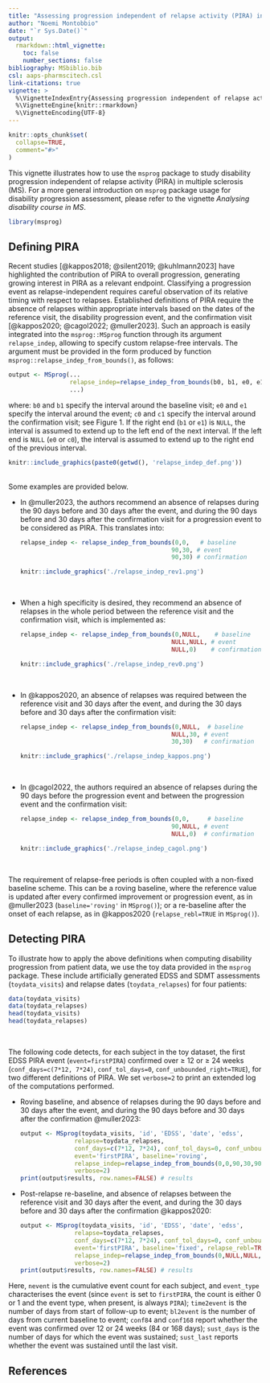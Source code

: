 ```yaml
---
title: "Assessing progression independent of relapse activity (PIRA) in MS"
author: "Noemi Montobbio"
date: "`r Sys.Date()`"
output: 
  rmarkdown::html_vignette:
    toc: false
    number_sections: false
bibliography: MSbiblio.bib
csl: aaps-pharmscitech.csl
link-citations: true
vignette: >
  %\VignetteIndexEntry{Assessing progression independent of relapse activity (PIRA) in MS}
  %\VignetteEngine{knitr::rmarkdown}
  %\VignetteEncoding{UTF-8}
---
```


```r
knitr::opts_chunk$set(
  collapse=TRUE,
  comment="#>"
)
```

This vignette illustrates how to use the `msprog` package to study disability progression independent of relapse activity (PIRA) in multiple sclerosis (MS). For a more general introduction on `msprog` package usage for disability progression assessment, please refer to the vignette *Analysing disability course in MS*. 

```r
library(msprog)
```

## Defining PIRA

Recent studies [@kappos2018; @silent2019; @kuhlmann2023] have highlighted the contribution of PIRA to overall progression, generating growing interest in PIRA as a relevant endpoint. Classifying a progression event as relapse-independent requires careful observation of its relative timing with respect to relapses. Established definitions of PIRA require the absence of relapses within appropriate intervals based on the dates of the reference visit, the disability progression event, and the confirmation visit [@kappos2020; @cagol2022; @muller2023]. Such an approach is easily integrated into the `msprog::MSprog` function through its argument `relapse_indep`, allowing to specify custom relapse-free intervals. The argument must be provided in the form produced by function `msprog::relapse_indep_from_bounds()`, as follows:
``` r
output <- MSprog(...
                 relapse_indep=relapse_indep_from_bounds(b0, b1, e0, e1, c0, c1),
                 ...)
```
where: `b0` and `b1` specify the interval around the baseline visit; `e0` and `e1` specify the interval around the event; `c0` and `c1` specify the interval around the confirmation visit; see Figure 1. If the right end (`b1` or `e1`) is `NULL`, the interval is assumed to extend up to the left end of the next interval. If the left end is `NULL`  (`e0` or `c0`), the interval is assumed to extend up to the right end of the previous interval. 

```r
knitr::include_graphics(paste0(getwd(), 'relapse_indep_def.png'))
```

<br/ >
Some examples are provided below.
<br/ >

* In @muller2023, the authors recommend an absence of relapses during the 90 days before and 30 days after the event, and during the 90 days before and 30 days after the confirmation visit for a progression event to be considered as PIRA. This translates into:
  ``` r
  relapse_indep <- relapse_indep_from_bounds(0,0,   # baseline
                                            90,30, # event
                                            90,30) # confirmation
  ```
  
  ```r
  knitr::include_graphics('./relapse_indep_rev1.png')
  ```
  <br/ >
  
* When a high specificity is desired, they recommend an absence of relapses in the whole period between the reference visit and the confirmation visit, which is implemented as:
  ``` r
  relapse_indep <- relapse_indep_from_bounds(0,NULL,    # baseline
                                            NULL,NULL, # event
                                            NULL,0)    # confirmation
  ```
  
  ```r
  knitr::include_graphics('./relapse_indep_rev0.png')
  ```
  <br/ >
  
* In @kappos2020, an absence of relapses was required between the reference visit and 30 days after the event, and during the 30 days before and 30 days after the confirmation visit:
  ``` r
  relapse_indep <- relapse_indep_from_bounds(0,NULL,  # baseline
                                            NULL,30, # event
                                            30,30)   # confirmation
  ```
  
  ```r
  knitr::include_graphics('./relapse_indep_kappos.png')
  ```
  <br/ >
  
* In @cagol2022, the authors required an absence of relapses during the 90 days before the progression event and between the progression event and the confirmation visit:
  ``` r
  relapse_indep <- relapse_indep_from_bounds(0,0,     # baseline
                                            90,NULL, # event
                                            NULL,0)  # confirmation
  ```
  
  ```r
  knitr::include_graphics('./relapse_indep_cagol.png')
  ```
  <br/ >
  

The requirement of relapse-free periods is often coupled with a non-fixed baseline scheme. This can be a roving baseline, where the reference value is updated after every confirmed improvement or progression event, as in @muller2023 (`baseline='roving'` in `MSprog()`); or a re-baseline after the onset of each relapse, as in @kappos2020 (`relapse_rebl=TRUE` in `MSprog()`).

## Detecting PIRA

To illustrate how to apply the above definitions when computing disability progression from patient data, we use the toy data provided in the `msprog` package. These include artificially generated EDSS and SDMT assessments (`toydata_visits`) and relapse dates (`toydata_relapses`) for four patients:
```r
data(toydata_visits)
data(toydata_relapses)
head(toydata_visits)
head(toydata_relapses)
```

<br />

The following code detects, for each subject in the toy dataset, the first EDSS PIRA event (`event=firstPIRA`) confirmed over $\geq$ 12 or $\geq$ 24 weeks (`conf_days=c(7*12, 7*24)`, `conf_tol_days=0`, `conf_unbounded_right=TRUE`), for two different definitions of PIRA. We set `verbose=2` to print an extended log of the computations performed.

* Roving baseline, and absence of relapses during the 90 days before and 30 days after the event, and during the 90 days before and 30 days after the confirmation @muller2023:
  ```r
  output <- MSprog(toydata_visits, 'id', 'EDSS', 'date', 'edss',
                 relapse=toydata_relapses, 
                 conf_days=c(7*12, 7*24), conf_tol_days=0, conf_unbounded_right=TRUE,
                 event='firstPIRA', baseline='roving',
                 relapse_indep=relapse_indep_from_bounds(0,0,90,30,90,30),
                 verbose=2)
  print(output$results, row.names=FALSE) # results
  ```

* Post-relapse re-baseline, and absence of relapses between the reference visit and 30 days after the event, and during the 30 days before and 30 days after the confirmation @kappos2020:
  ```r
  output <- MSprog(toydata_visits, 'id', 'EDSS', 'date', 'edss',
                 relapse=toydata_relapses,
                 conf_days=c(7*12, 7*24), conf_tol_days=0, conf_unbounded_right=TRUE,
                 event='firstPIRA', baseline='fixed', relapse_rebl=TRUE,
                 relapse_indep=relapse_indep_from_bounds(0,NULL,NULL,30,30,30),
                 verbose=2)
  print(output$results, row.names=FALSE) # results
  ```

Here, `nevent` is the cumulative event count for each subject, and `event_type` characterises the event (since `event` is set to `firstPIRA`, the count is either 0 or 1 and the event type, when present, is always `PIRA`); `time2event` is the number of days from start of follow-up to event; `bl2event` is the number of days from current baseline to event; `conf84` and `conf168` report whether the event was confirmed over 12 or 24 weeks (84 or 168 days); `sust_days` is the number of days for which the event was sustained; `sust_last` reports whether the event was sustained until the last visit.

## References




